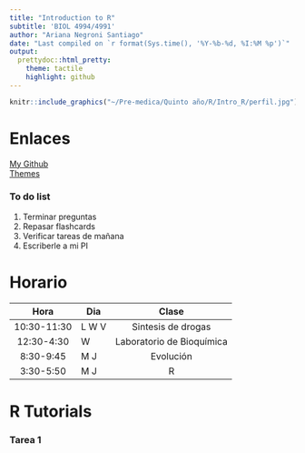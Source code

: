 ```yaml
---
title: "Introduction to R"
subtitle: 'BIOL 4994/4991'
author: "Ariana Negroni Santiago"
date: "Last compiled on `r format(Sys.time(), '%Y-%b-%d, %I:%M %p')`"
output:
  prettydoc::html_pretty:
    theme: tactile
    highlight: github
---
```


<div style="text-align: center;">

```r
knitr::include_graphics("~/Pre-medica/Quinto año/R/Intro_R/perfil.jpg")
``` 
</div>

# Enlaces
[My Github](https://github.com/ariana-negroni)  
[Themes](http://jekyllthemes.org/page5/)

### To do list  
  1. Terminar preguntas  
  2. Repasar flashcards
  3. Verificar tareas de mañana
  4. Escriberle a mi PI

# Horario  
|Hora|Dia|Clase|
|:----:|---|:-----:|
|10:30-11:30|L W V|Sintesis de drogas|
|12:30-4:30|W|Laboratorio de Bioquímica|
|8:30-9:45|M J|Evolución|
|3:30-5:50|M J|R|

# R Tutorials
### Tarea 1